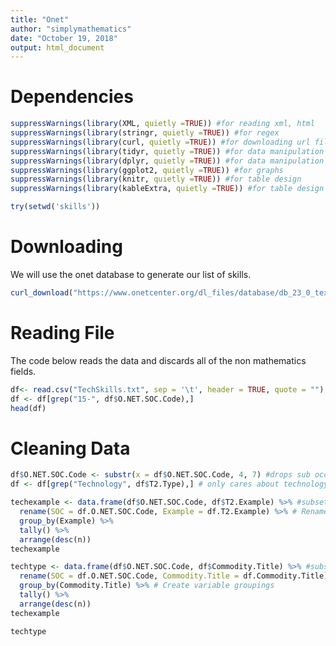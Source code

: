```yaml
---
title: "Onet"
author: "simplymathematics"
date: "October 19, 2018"
output: html_document
---
```


# Dependencies

```r
suppressWarnings(library(XML, quietly =TRUE)) #for reading xml, html
suppressWarnings(library(stringr, quietly =TRUE)) #for regex
suppressWarnings(library(curl, quietly =TRUE)) #for downloading url file
suppressWarnings(library(tidyr, quietly =TRUE)) #for data manipulation
suppressWarnings(library(dplyr, quietly =TRUE)) #for data manipulation
suppressWarnings(library(ggplot2, quietly =TRUE)) #for graphs
suppressWarnings(library(knitr, quietly =TRUE)) #for table design
suppressWarnings(library(kableExtra, quietly =TRUE)) #for table design

try(setwd('skills'))
```

# Downloading
We will use the onet database to generate our list of skills.

```r
curl_download("https://www.onetcenter.org/dl_files/database/db_23_0_text/Tools%20and%20Technology.txt", "TechSkills.txt")
```
# Reading File
The code below reads the data and discards all of the non mathematics fields.
```r
df<- read.csv("TechSkills.txt", sep = '\t', header = TRUE, quote = "")
df <- df[grep("15-", df$O.NET.SOC.Code),]
head(df)
```
# Cleaning Data
```r
df$O.NET.SOC.Code <- substr(x = df$O.NET.SOC.Code, 4, 7) #drops sub occupation data
df <- df[grep("Technology", df$T2.Type),] # only cares about technology data
```
```r
techexample <- data.frame(df$O.NET.SOC.Code, df$T2.Example) %>% #subsets fields for analysis
  rename(SOC = df.O.NET.SOC.Code, Example = df.T2.Example) %>% # Rename columns
  group_by(Example) %>%
  tally() %>%
  arrange(desc(n))
techexample

techtype <- data.frame(df$O.NET.SOC.Code, df$Commodity.Title) %>% #subsets fields for analysis
  rename(SOC = df.O.NET.SOC.Code, Commodity.Title = df.Commodity.Title) %>% # Rename columns
  group_by(Commodity.Title) %>% # Create variable groupings
  tally() %>%
  arrange(desc(n))
techexample

techtype
```
